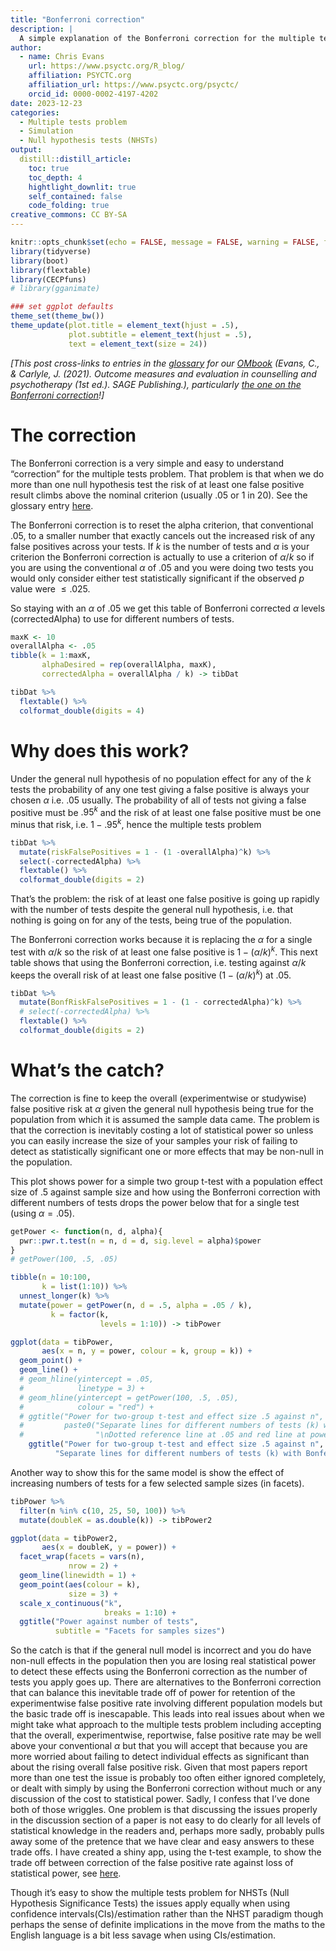 ```yaml
---
title: "Bonferroni correction"
description: |
  A simple explanation of the Bonferroni correction for the multiple tests problem.
author:
  - name: Chris Evans
    url: https://www.psyctc.org/R_blog/
    affiliation: PSYCTC.org
    affiliation_url: https://www.psyctc.org/psyctc/
    orcid_id: 0000-0002-4197-4202
date: 2023-12-23
categories:
  - Multiple tests problem
  - Simulation
  - Null hypothesis tests (NHSTs)
output:
  distill::distill_article:
    toc: true
    toc_depth: 4
    hightlight_downlit: true
    self_contained: false
    code_folding: true
creative_commons: CC BY-SA
---
```

```r
knitr::opts_chunk$set(echo = FALSE, message = FALSE, warning = FALSE, fig.width = 16, fig.height = 12, cache = FALSE)
library(tidyverse)
library(boot)
library(flextable)
library(CECPfuns)
# library(gganimate)

### set ggplot defaults
theme_set(theme_bw())
theme_update(plot.title = element_text(hjust = .5),
             plot.subtitle = element_text(hjust = .5),
             text = element_text(size = 24))
```
*[This post cross-links to entries in the [glossary](https://www.psyctc.org/psyctc/book/glossary/) for our [OMbook](https://www.psyctc.org/psyctc/book/) (Evans, C., & Carlyle, J. (2021). Outcome measures and evaluation in counselling and psychotherapy (1st ed.). SAGE Publishing.), particularly [the one on the Bonferroni correction](https://www.psyctc.org/psyctc/glossary2/bonferroni-correction/)!]*

# The correction

The Bonferroni correction is a very simple and easy to understand "correction" for the multiple tests problem.  That problem is that when we do more than one null hypothesis test the risk of at least one false positive result climbs above the nominal criterion (usually .05 or 1 in 20).  See the glossary entry [here](https://www.psyctc.org/psyctc/glossary2/multiple-tests-problem/).

The Bonferroni correction is to reset the alpha criterion, that conventional .05, to a smaller number that exactly cancels out the increased risk of any false positives across your tests.  If *k* is the number of tests and $\alpha$ is your criterion the Bonferroni correction is actually to use a criterion of 
$\alpha/k$ so if you are using the conventional $\alpha$ of .05 and you were doing two tests you would only consider either test statistically significant if the observed *p* value were $\leqslant .025$.

So staying with an $\alpha$ of .05 we get this table of Bonferroni corrected $\alpha$ levels (correctedAlpha) to use for different numbers of tests.

```r
maxK <- 10
overallAlpha <- .05
tibble(k = 1:maxK,
       alphaDesired = rep(overallAlpha, maxK),
       correctedAlpha = overallAlpha / k) -> tibDat

tibDat %>%
  flextable() %>%
  colformat_double(digits = 4)
```

# Why does this work?  

Under the general null hypothesis of no population effect for any of the *k* tests the probability of any one test giving a false positive is always your chosen $\alpha$ i.e. .05 usually.  The probability of all of tests not giving a false positive must be $.95^{k}$ and the risk of at least one false positive must be one minus that risk, i.e. $1 - .95^{k}$, hence the multiple tests problem

```r
tibDat %>%
  mutate(riskFalsePositives = 1 - (1 -overallAlpha)^k) %>%
  select(-correctedAlpha) %>%
  flextable() %>%
  colformat_double(digits = 2)
```

That's the problem: the risk of at least one false positive is going up rapidly with the number of tests despite the general null hypothesis, i.e. that nothing is going on for any of the tests, being true of the population.

The Bonferroni correction works because it is replacing the $\alpha$ for a single test with $\alpha/k$ so the risk of at least one false positive is $1-(\alpha/k)^{k}$.  This next table shows that using the Bonferroni correction, i.e. testing against $\alpha/k$ keeps the overall risk of at least one false positive ($1-(\alpha/k)^{k}$) at .05.

```r
tibDat %>%
  mutate(BonfRiskFalsePositives = 1 - (1 - correctedAlpha)^k) %>%
  # select(-correctedAlpha) %>%
  flextable() %>%
  colformat_double(digits = 2)
```

# What's the catch?

The correction is fine to keep the overall (experimentwise or studywise) false positive risk at $\alpha$ given the general null hypothesis being true for the population from which it is assumed the sample data came. The problem is that the correction is inevitably costing a lot of statistical power so unless you can easily increase the size of your samples your risk of failing to detect as statistically significant one or more effects that may be non-null in the population.

This plot shows power for a simple two group t-test with a population effect size of .5 against sample size and how using the Bonferroni correction with different numbers of tests drops the power below that for a single test (using $\alpha = .05$).

```r
getPower <- function(n, d, alpha){
  pwr::pwr.t.test(n = n, d = d, sig.level = alpha)$power
}
# getPower(100, .5, .05)

tibble(n = 10:100,
       k = list(1:10)) %>%
  unnest_longer(k) %>%
  mutate(power = getPower(n, d = .5, alpha = .05 / k),
         k = factor(k,
                    levels = 1:10)) -> tibPower

ggplot(data = tibPower,
       aes(x = n, y = power, colour = k, group = k)) +
  geom_point() +
  geom_line() +
  # geom_hline(yintercept = .05,
  #            linetype = 3) +
  # geom_hline(yintercept = getPower(100, .5, .05),
  #            colour = "red") +
  # ggtitle("Power for two-group t-test and effect size .5 against n",
  #         paste0("Separate lines for different numbers of tests (k) with Bonferroni correction",
  #                "\nDotted reference line at .05 and red line at power for single test and n = 100"))
    ggtitle("Power for two-group t-test and effect size .5 against n",
          "Separate lines for different numbers of tests (k) with Bonferroni correction")
```

Another way to show this for the same model is show the effect of increasing numbers of tests for a few selected sample sizes (in facets).

```r
tibPower %>%
  filter(n %in% c(10, 25, 50, 100)) %>%
  mutate(doubleK = as.double(k)) -> tibPower2

ggplot(data = tibPower2,
       aes(x = doubleK, y = power)) +
  facet_wrap(facets = vars(n),
             nrow = 2) +
  geom_line(linewidth = 1) +
  geom_point(aes(colour = k),
             size = 3) +
  scale_x_continuous("k",
                     breaks = 1:10) +
  ggtitle("Power against number of tests",
          subtitle = "Facets for samples sizes")
```

So the catch is that if the general null model is incorrect and you do have non-null effects in the population then you are losing real statistical power to detect these effects using the Bonferroni correction as the number of tests you apply goes up.  There are alternatives to the Bonferroni correction that can balance this inevitable trade off of power for retention of the experimentwise false positive rate involving different population models but the basic trade off is inescapable.  This leads into real issues about when we might take what approach to the multiple tests problem including accepting that the overall, experimentwise, reportwise, false positive rate may be well above your conventional $\alpha$ but that you will accept that because you are more worried about failing to detect individual effects as significant than about the rising overall false positive risk.  Given that most papers report more than one test the issue is probably too often either ignored completely, or dealt with simply by using the Bonferroni correction without much or any discussion of the cost to statistical power.  Sadly, I confess that I've done both of those wriggles.  One problem is that discussing the issues properly in the discussion section of a paper is not easy to do clearly for all levels of statistical knowledge in the readers and, perhaps more sadly, probably pulls away some of the pretence that we have clear and easy answers to these trade offs.  I have created a shiny app, using the t-test example, to show the trade off between correction of the false positive rate against loss of statistical power, see [here](https://shiny.psyctc.org/apps/Bonferroni/).

Though it's easy to show the multiple tests problem for NHSTs (Null Hypothesis Significance Tests) the issues apply equally when using confidence intervals(CIs)/estimation rather than the NHST paradigm though perhaps the sense of definite implications in the move from the maths to the English language is a bit less savage when using CIs/estimation.